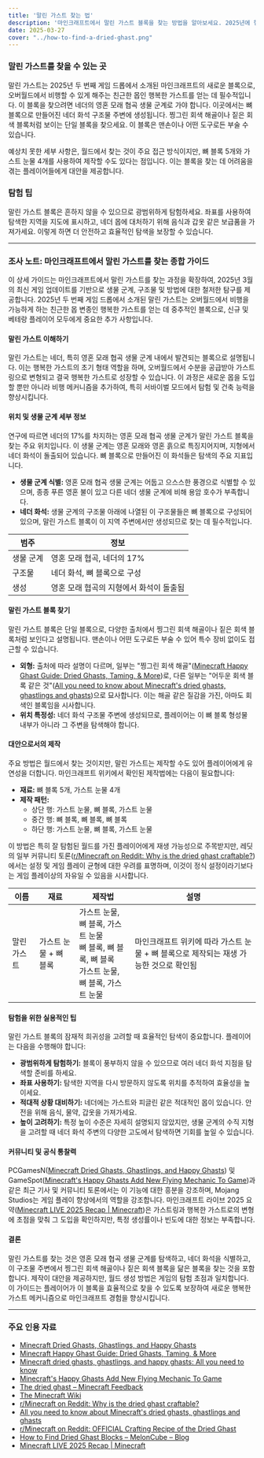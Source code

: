 ```yaml
---
title: '말린 가스트 찾는 법'
description: '마인크래프트에서 말린 가스트 블록을 찾는 방법을 알아보세요. 2025년에 행복한 가스트를 얻기 위해 도입된 핵심 아이템입니다. 네더에서의 자연 생성과 뼈 블록 및 가스트 눈물을 이용한 제작 방법을 모두 알아보세요.'
date: 2025-03-27
cover: "../how-to-find-a-dried-ghast.png"
---
```



### 말린 가스트를 찾을 수 있는 곳
말린 가스트는 2025년 두 번째 게임 드롭에서 소개된 마인크래프트의 새로운 블록으로, 오버월드에서 비행할 수 있게 해주는 친근한 몹인 행복한 가스트를 얻는 데 필수적입니다. 이 블록을 찾으려면 네더의 영혼 모래 협곡 생물 군계로 가야 합니다. 이곳에서는 뼈 블록으로 만들어진 네더 화석 구조물 주변에 생성됩니다. 찡그린 회색 해골이나 짙은 회색 블록처럼 보이는 단일 블록을 찾으세요. 이 블록은 맨손이나 어떤 도구로든 부술 수 있습니다.

예상치 못한 세부 사항은, 월드에서 찾는 것이 주요 접근 방식이지만, 뼈 블록 5개와 가스트 눈물 4개를 사용하여 제작할 수도 있다는 점입니다. 이는 블록을 찾는 데 어려움을 겪는 플레이어들에게 대안을 제공합니다.

### 탐험 팁
말린 가스트 블록은 흔하지 않을 수 있으므로 광범위하게 탐험하세요. 좌표를 사용하여 탐색한 지역을 지도에 표시하고, 네더 몹에 대처하기 위해 음식과 갑옷 같은 보급품을 가져가세요. 이렇게 하면 더 안전하고 효율적인 탐색을 보장할 수 있습니다.

---

### 조사 노트: 마인크래프트에서 말린 가스트를 찾는 종합 가이드

이 상세 가이드는 마인크래프트에서 말린 가스트를 찾는 과정을 확장하여, 2025년 3월의 최신 게임 업데이트를 기반으로 생물 군계, 구조물 및 방법에 대한 철저한 탐구를 제공합니다. 2025년 두 번째 게임 드롭에서 소개된 말린 가스트는 오버월드에서 비행을 가능하게 하는 친근한 몹 변종인 행복한 가스트를 얻는 데 중추적인 블록으로, 신규 및 베테랑 플레이어 모두에게 중요한 추가 사항입니다.

#### 말린 가스트 이해하기
말린 가스트는 네더, 특히 영혼 모래 협곡 생물 군계 내에서 발견되는 블록으로 설명됩니다. 이는 행복한 가스트의 초기 형태 역할을 하며, 오버월드에서 수분을 공급받아 가스트링으로 변형되고 결국 행복한 가스트로 성장할 수 있습니다. 이 과정은 새로운 몹을 도입할 뿐만 아니라 비행 메커니즘을 추가하여, 특히 서바이벌 모드에서 탐험 및 건축 능력을 향상시킵니다.

#### 위치 및 생물 군계 세부 정보
연구에 따르면 네더의 17%를 차지하는 영혼 모래 협곡 생물 군계가 말린 가스트 블록을 찾는 주요 위치입니다. 이 생물 군계는 영혼 모래와 영혼 흙으로 특징지어지며, 지형에서 네더 화석이 돌출되어 있습니다. 뼈 블록으로 만들어진 이 화석들은 탐색의 주요 지표입니다.

- **생물 군계 식별:** 영혼 모래 협곡 생물 군계는 어둡고 으스스한 풍경으로 식별할 수 있으며, 종종 푸른 영혼 불이 있고 다른 네더 생물 군계에 비해 용암 호수가 부족합니다.
- **네더 화석:** 생물 군계의 구조물 아래에 나열된 이 구조물들은 뼈 블록으로 구성되어 있으며, 말린 가스트 블록이 이 지역 주변에서만 생성되므로 찾는 데 필수적입니다.

| 범주       | 정보                                      |
|----------------|--------------------------------------------------|
| 생물 군계      | 영혼 모래 협곡, 네더의 17%              |
| 구조물     | 네더 화석, 뼈 블록으로 구성              |
| 생성     | 영혼 모래 협곡의 지형에서 화석이 돌출됨  |

#### 말린 가스트 블록 찾기
말린 가스트 블록은 단일 블록으로, 다양한 출처에서 찡그린 회색 해골이나 짙은 회색 블록처럼 보인다고 설명됩니다. 맨손이나 어떤 도구로든 부술 수 있어 특수 장비 없이도 접근할 수 있습니다.

- **외형:** 출처에 따라 설명이 다르며, 일부는 "찡그린 회색 해골"([Minecraft Happy Ghast Guide: Dried Ghasts, Taming, & More](https://www.bisecthosting.com/blog/minecraft-happy-ghast-guide-dried-ghasts-taming-more))로, 다른 일부는 "어두운 회색 블록 같은 것"([All you need to know about Minecraft's dried ghasts, ghastlings and ghasts](https://www.thebackdash.com/gaming/all-you-need-to-know-about-minecrafts-dried-ghasts-ghastlings-and-ghasts))으로 묘사합니다. 이는 해골 같은 질감을 가진, 아마도 회색인 블록임을 시사합니다.
- **위치 특정성:** 네더 화석 구조물 주변에 생성되므로, 플레이어는 이 뼈 블록 형성물 내부가 아니라 그 주변을 탐색해야 합니다.

#### 대안으로서의 제작
주요 방법은 월드에서 찾는 것이지만, 말린 가스트는 제작할 수도 있어 플레이어에게 유연성을 더합니다. 마인크래프트 위키에서 확인된 제작법에는 다음이 필요합니다:

- **재료:** 뼈 블록 5개, 가스트 눈물 4개
- **제작 패턴:**
  - 상단 행: 가스트 눈물, 뼈 블록, 가스트 눈물
  - 중간 행: 뼈 블록, 뼈 블록, 뼈 블록
  - 하단 행: 가스트 눈물, 뼈 블록, 가스트 눈물

이 방법은 특히 잘 탐험된 월드를 가진 플레이어에게 재생 가능성으로 주목받지만, 레딧의 일부 커뮤니티 토론([r/Minecraft on Reddit: Why is the dried ghast craftable?](https://www.reddit.com/r/Minecraft/comments/1jieys4/why_is_the_dried_ghast_craftable/))에서는 설정 및 게임 플레이 균형에 대한 우려를 표명하며, 이것이 정식 설정이라기보다는 게임 플레이상의 자유일 수 있음을 시사합니다.

| 이름         | 재료               | 제작법                                      | 설명                                                                 |
|--------------|---------------------------|-----------------------------------------------------|-----------------------------------------------------------------------------|
| 말린 가스트  | 가스트 눈물 + 뼈 블록   | 가스트 눈물, 뼈 블록, 가스트 눈물<br/>뼈 블록, 뼈 블록, 뼈 블록<br/>가스트 눈물, 뼈 블록, 가스트 눈물 | 마인크래프트 위키에 따라 가스트 눈물 + 뼈 블록으로 제작되는 재생 가능한 것으로 확인됨 |

#### 탐험을 위한 실용적인 팁
말린 가스트 블록의 잠재적 희귀성을 고려할 때 효율적인 탐색이 중요합니다. 플레이어는 다음을 수행해야 합니다:

- **광범위하게 탐험하기:** 블록이 풍부하지 않을 수 있으므로 여러 네더 화석 지점을 탐색할 준비를 하세요.
- **좌표 사용하기:** 탐색한 지역을 다시 방문하지 않도록 위치를 추적하여 효율성을 높이세요.
- **적대적 상황 대비하기:** 네더에는 가스트와 피글린 같은 적대적인 몹이 있습니다. 안전을 위해 음식, 물약, 갑옷을 가져가세요.
- **높이 고려하기:** 특정 높이 수준은 자세히 설명되지 않았지만, 생물 군계의 수직 지형을 고려할 때 네더 화석 주변의 다양한 고도에서 탐색하면 기회를 높일 수 있습니다.

#### 커뮤니티 및 공식 통찰력
PCGamesN([Minecraft Dried Ghasts, Ghastlings, and Happy Ghasts](https://www.pcgamesn.com/minecraft/dried-happy-ghasts-ghastlings)) 및 GameSpot([Minecraft's Happy Ghasts Add New Flying Mechanic To Game](https://www.gamespot.com/articles/minecrafts-happy-ghasts-add-new-flying-mechanic-to-game/1100-6530284/))과 같은 최근 기사 및 커뮤니티 토론에서는 이 기능에 대한 흥분을 강조하며, Mojang Studios는 게임 플레이 향상에서의 역할을 강조합니다. 마인크래프트 라이브 2025 요약([Minecraft LIVE 2025 Recap | Minecraft](https://www.minecraft.net/en-us/article/minecraft-live-2025-recap))은 가스트링과 행복한 가스트로의 변형에 초점을 맞춰 그 도입을 확인하지만, 특정 생성률이나 빈도에 대한 정보는 부족합니다.

#### 결론
말린 가스트를 찾는 것은 영혼 모래 협곡 생물 군계를 탐색하고, 네더 화석을 식별하고, 이 구조물 주변에서 찡그린 회색 해골이나 짙은 회색 블록을 닮은 블록을 찾는 것을 포함합니다. 제작이 대안을 제공하지만, 월드 생성 방법은 게임의 탐험 초점과 일치합니다. 이 가이드는 플레이어가 이 블록을 효율적으로 찾을 수 있도록 보장하여 새로운 행복한 가스트 메커니즘으로 마인크래프트 경험을 향상시킵니다.

---

### 주요 인용 자료
- [Minecraft Dried Ghasts, Ghastlings, and Happy Ghasts](https://www.pcgamesn.com/minecraft/dried-happy-ghasts-ghastlings)
- [Minecraft Happy Ghast Guide: Dried Ghasts, Taming, & More](https://www.bisecthosting.com/blog/minecraft-happy-ghast-guide-dried-ghasts-taming-more)
- [Minecraft dried ghasts, ghastlings, and happy ghasts: All you need to know](https://www.sportskeeda.com/minecraft/minecraft-dried-ghasts-ghastlings-happy-ghasts-all-need-know)
- [Minecraft's Happy Ghasts Add New Flying Mechanic To Game](https://www.gamespot.com/articles/minecrafts-happy-ghasts-add-new-flying-mechanic-to-game/1100-6530284/)
- [The dried ghast – Minecraft Feedback](https://feedback.minecraft.net/hc/en-us/community/posts/35245027627277-The-dried-ghast)
- [The Minecraft Wiki](https://minecraft.wiki/)
- [r/Minecraft on Reddit: Why is the dried ghast craftable?](https://www.reddit.com/r/Minecraft/comments/1jieys4/why_is_the_dried_ghast_craftable/)
- [All you need to know about Minecraft's dried ghasts, ghastlings and ghasts](https://www.thebackdash.com/gaming/all-you-need-to-know-about-minecrafts-dried-ghasts-ghastlings-and-ghasts)
- [r/Minecraft on Reddit: OFFICIAL Crafting Recipe of the Dried Ghast](https://www.reddit.com/r/Minecraft/comments/1jihygw/official_crafting_recipe_of_the_dried_ghast_via/)
- [How to Find Dried Ghast Blocks – MelonCube – Blog](https://www.meloncube.net/blog/how-to-find-dried-ghast-blocks/)
- [Minecraft LIVE 2025 Recap | Minecraft](https://www.minecraft.net/en-us/article/minecraft-live-2025-recap)
